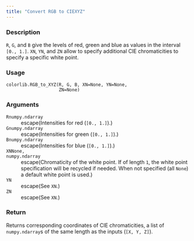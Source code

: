 ```yaml
---
title: "Convert RGB to CIEXYZ"
---
```


### Description

`R`, `G`, and `B` give the levels of red, green and blue as values
in the interval `[0., 1.]`.
`XN`, `YN`, and `ZN` allow to specify additional CIE chromaticities to
specify a specific white point.

### Usage

<pre><code class='language-python'>colorlib.RGB_to_XYZ(R, G, B, XN=None, YN=None,<br/>                    ZN=None)</code></pre>

### Arguments

<dl class="pyp-list param-list">
  <dt style = "white-space: nowrap; font-family: monospace; vertical-align: top">
   <code id="colorspace.colorlib.colorlib.RGB_to_XYZ:R">R</code><code class="argument-class">numpy.ndarray</code>
  </dt>
 <dd>escape(Intensities for red (`[0., 1.]`).)</dd>
  <dt style = "white-space: nowrap; font-family: monospace; vertical-align: top">
   <code id="colorspace.colorlib.colorlib.RGB_to_XYZ:G">G</code><code class="argument-class">numpy.ndarray</code>
  </dt>
 <dd>escape(Intensities for green (`[0., 1.]`).)</dd>
  <dt style = "white-space: nowrap; font-family: monospace; vertical-align: top">
   <code id="colorspace.colorlib.colorlib.RGB_to_XYZ:B">B</code><code class="argument-class">numpy.ndarray</code>
  </dt>
 <dd>escape(Intensities for blue  (`[0., 1.]`).)</dd>
  <dt style = "white-space: nowrap; font-family: monospace; vertical-align: top">
   <code id="colorspace.colorlib.colorlib.RGB_to_XYZ:XN">XN</code><code class="argument-class">None, numpy.ndarray</code>
  </dt>
 <dd>escape(Chromaticity of the white point. If of
length `1`, the white point specification will be recycled if needed.
When not specified (all `None`) a default white point is used.)</dd>
  <dt style = "white-space: nowrap; font-family: monospace; vertical-align: top">
   <code id="colorspace.colorlib.colorlib.RGB_to_XYZ:YN">YN</code>
  </dt>
 <dd>escape(See `XN`.)</dd>
  <dt style = "white-space: nowrap; font-family: monospace; vertical-align: top">
   <code id="colorspace.colorlib.colorlib.RGB_to_XYZ:ZN">ZN</code>
  </dt>
 <dd>escape(See `XN`.)</dd>
</dl>

### Return

Returns corresponding coordinates of CIE chromaticities, a
list of `numpy.ndarray`s of the same length as the inputs (`[X, Y, Z]`).
